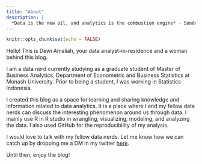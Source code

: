 ```yaml
---
title: "About"
description: |
  *Data is the new oil, and analytics is the combustion engine* - Sondergaard
---
```


```r
knitr::opts_chunk$set(echo = FALSE)
```

Hello! This is Dewi Amaliah, your data analyst-in-residence and a woman behind this blog.

I am a data nerd currently studying as a graduate student of Master of Business Analytics, Department of Econometric and Business Statistics at Monash University. Prior to being a student, I was working in Statistics Indonesia.

I created this blog as a space for learning and sharing knowledge and information related to data analytics. It is a place where I and my fellow data nerds can discuss the interesting phenomenon around us through data.  I mainly use R in R studio in wrangling, visualizing, modeling, and analyzing the data. I also used GitHub for the reproducibility of my analysis.

I would love to talk with my fellow data nerds. Let me know how we can catch up by dropping me a DM in my twitter [here](https://twitter.com/dlamaliah).

Until then, enjoy the blog!
